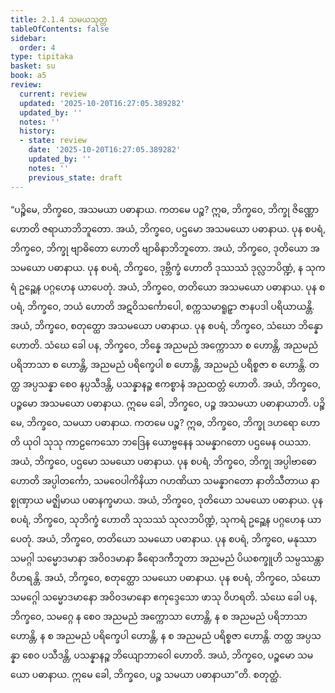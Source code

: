 ```yaml
---
title: 2.1.4 သမယသုတ္တ
tableOfContents: false
sidebar:
  order: 4
type: tipitaka
basket: su
book: a5
review:
  current: review
  updated: '2025-10-20T16:27:05.389282'
  updated_by: ''
  notes: ''
  history:
  - state: review
    date: '2025-10-20T16:27:05.389282'
    updated_by: ''
    notes: ''
    previous_state: draft
---
```



<DynamicBreadcrumb />


<ReviewStatus review={frontmatter.review} showDetails={true} />

<HypothesisAnnotation frontmatter={frontmatter} />

<Division number="54" book="a5" e="ch" v="16" p="58">

<Paragraph number="330" book="a5">
“ပဉ္စိမေ, ဘိက္ခဝေ, အသမယာ ပဓာနာယ. ကတမေ ပဉ္စ? ဣဓ, ဘိက္ခဝေ, ဘိက္ခု ဇိဏ္ဏော ဟောတိ ဇရာယာဘိဘူတော. အယံ, ဘိက္ခဝေ, ပဌမော အသမယော ပဓာနာယ.
</Paragraph>

<Paragraph number="331" book="a5">
ပုန စပရံ, ဘိက္ခဝေ, ဘိက္ခု ဗျာဓိတော ဟောတိ ဗျာဓိနာဘိဘူတော. အယံ, ဘိက္ခဝေ, ဒုတိယော အသမယော ပဓာနာယ.
</Paragraph>

<Paragraph number="332" book="a5">
ပုန စပရံ, ဘိက္ခဝေ, ဒုဗ္ဘိက္ခံ ဟောတိ ဒုဿဿံ ဒုလ္လဘပိဏ္ဍံ, န သုကရံ ဥဉ္ဆေန ပဂ္ဂဟေန ယာပေတုံ. အယံ, ဘိက္ခဝေ, တတိယော အသမယော ပဓာနာယ.
</Paragraph>

<Paragraph number="333" book="a5">
ပုန စပရံ, ဘိက္ခဝေ, ဘယံ ဟောတိ အဋဝိသင်္ကောပေါ, စက္ကသမာရူဠှာ ဇာနပဒါ ပရိယာယန္တိ. အယံ, ဘိက္ခဝေ, စတုတ္ထော အသမယော ပဓာနာယ.
</Paragraph>

<Paragraph number="334" book="a5">
ပုန စပရံ, ဘိက္ခဝေ, သံဃော ဘိန္နော ဟောတိ. သံဃေ ခေါ ပန, ဘိက္ခဝေ, ဘိန္နေ အညမညံ အက္ကောသာ စ ဟောန္တိ, အညမညံ ပရိဘာသာ စ ဟောန္တိ, အညမညံ ပရိက္ခေပါ စ ဟောန္တိ, အညမညံ ပရိစ္စဇာ စ ဟောန္တိ. တတ္ထ အပ္ပသန္နာ စေဝ နပ္ပသီဒန္တိ, ပသန္နာနဉ္စ ဧကစ္စာနံ အညထတ္တံ ဟောတိ. အယံ, ဘိက္ခဝေ, ပဉ္စမော အသမယော ပဓာနာယ. ဣမေ ခေါ, ဘိက္ခဝေ, ပဉ္စ အသမယာ ပဓာနာယာတိ.
</Paragraph>

<Paragraph number="335" book="a5">
ပဉ္စိမေ, ဘိက္ခဝေ, သမယာ ပဓာနာယ. ကတမေ ပဉ္စ? ဣဓ, ဘိက္ခဝေ, ဘိက္ခု ဒဟရော ဟောတိ ယုဝါ သုသု ကာဠကေသော ဘဒြေန ယောဗ္ဗနေန သမန္နာဂတော ပဌမေန ဝယသာ. အယံ, ဘိက္ခဝေ, ပဌမော သမယော ပဓာနာယ.
</Paragraph>

<Paragraph number="336" book="a5">
ပုန စပရံ, ဘိက္ခဝေ, ဘိက္ခု အပ္ပါဗာဓော ဟောတိ အပ္ပါတင်္ကော, သမဝေပါကိနိယာ ဂဟဏိယာ သမန္နာဂတော နာတိသီတာယ နာစ္စုဏှာယ မဇ္ဈိမာယ ပဓာနက္ခမာယ. အယံ, ဘိက္ခဝေ, ဒုတိယော သမယော ပဓာနာယ.
</Paragraph>

<Paragraph number="337" book="a5">
ပုန စပရံ, ဘိက္ခဝေ, သုဘိက္ခံ ဟောတိ သုသဿံ သုလဘပိဏ္ဍံ, သုကရံ ဥဉ္ဆေန ပဂ္ဂဟေန ယာပေတုံ. အယံ, ဘိက္ခဝေ, တတိယော သမယော ပဓာနာယ.
</Paragraph>

<Paragraph number="338" book="a5">
ပုန စပရံ, ဘိက္ခဝေ, မနုဿာ သမဂ္ဂါ သမ္မောဒမာနာ အဝိဝဒမာနာ ခီရောဒကီဘူတာ အညမညံ ပိယစက္ခူဟိ သမ္ပဿန္တာ ဝိဟရန္တိ. အယံ, ဘိက္ခဝေ, စတုတ္ထော သမယော ပဓာနာယ.
</Paragraph>

<Paragraph number="339" book="a5">
ပုန စပရံ, ဘိက္ခဝေ, သံဃော သမဂ္ဂေါ သမ္မောဒမာနော အဝိဝဒမာနော ဧကုဒ္ဒေသော ဖာသု ဝိဟရတိ. သံဃေ ခေါ ပန, ဘိက္ခဝေ, သမဂ္ဂေ န စေဝ အညမညံ အက္ကောသာ ဟောန္တိ, န စ အညမညံ ပရိဘာသာ ဟောန္တိ, န စ အညမညံ ပရိက္ခေပါ ဟောန္တိ, န စ အညမညံ ပရိစ္စဇာ ဟောန္တိ. တတ္ထ အပ္ပသန္နာ စေဝ ပသီဒန္တိ, ပသန္နာနဉ္စ ဘိယျောဘာဝေါ ဟောတိ. အယံ, ဘိက္ခဝေ, ပဉ္စမော သမယော ပဓာနာယ. ဣမေ ခေါ, ဘိက္ခဝေ, ပဉ္စ သမယာ ပဓာနာယာ”တိ.

</Paragraph>
</Division>

<Paragraph number="340" type="center" book="a5">
စတုတ္ထံ.
</Paragraph>